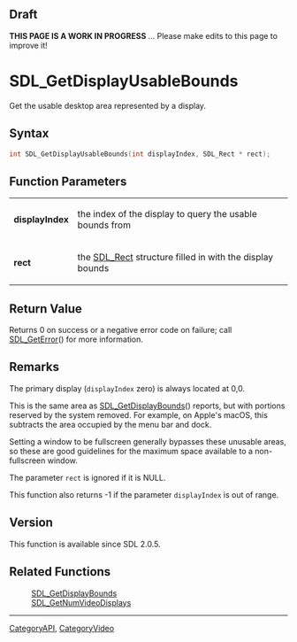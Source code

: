 
== Draft ==


'''THIS PAGE IS A WORK IN PROGRESS''' ... Please make edits to this page to improve it!


<!-- #You will need to remove the line #acl All:read above in order to be able to save the new page.  Do not remove any other content above this comment.  You may delete this comment before you save. -->

<!-- #*^*^*^*^*See https://wiki.libsdl.org/SGFunctions for details on editing this page*^*^*^*^* -->


= SDL_GetDisplayUsableBounds =

Get the usable desktop area represented by a display.

== Syntax ==

<syntaxhighlight lang='c'>
int SDL_GetDisplayUsableBounds(int displayIndex, SDL_Rect * rect);
</syntaxhighlight>

== Function Parameters ==

{|
|'''displayIndex'''
|the index of the display to query the usable bounds from
|-
|'''rect'''
|the [[SDL_Rect]] structure filled in with the display bounds
|}

== Return Value ==

Returns 0 on success or a negative error code on failure; call
[[SDL_GetError]]() for more information.



== Remarks ==

The primary display (<code>displayIndex</code> zero) is always located at
0,0.

This is the same area as [[SDL_GetDisplayBounds]]() reports, but with
portions reserved by the system removed. For example, on Apple's macOS,
this subtracts the area occupied by the menu bar and dock.

Setting a window to be fullscreen generally bypasses these unusable areas,
so these are good guidelines for the maximum space available to a
non-fullscreen window.

The parameter <code>rect</code> is ignored if it is NULL.

This function also returns -1 if the parameter <code>displayIndex</code> is
out of range.

== Version ==

This function is available since SDL 2.0.5.



== Related Functions ==

:[[SDL_GetDisplayBounds]]
:[[SDL_GetNumVideoDisplays]]

----
[[CategoryAPI]], [[CategoryVideo]]
<!-- #See the Style Guide for instructions on editing the footer. -->



